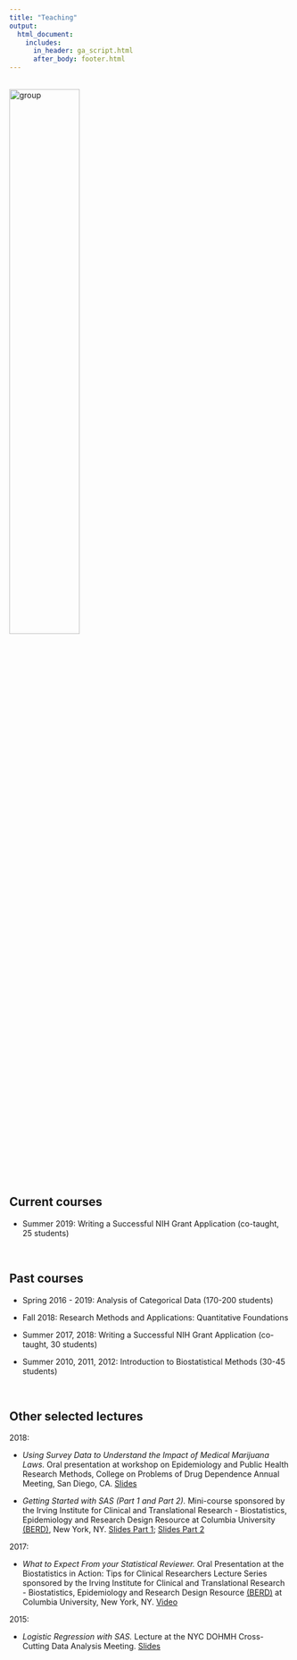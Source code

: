 ```yaml
---
title: "Teaching"
output:
  html_document:
    includes:
      in_header: ga_script.html
      after_body: footer.html
---
```


<link rel="stylesheet" href="academicons.css"/>
<link rel="stylesheet" href="styles.css" type="text/css">

<br><img src="images/group.jpg" alt="group" style="width:50%"><br>

## Current courses

* Summer 2019: Writing a Successful NIH Grant Application (co-taught, 25 students) 

<br>

## Past courses
* Spring 2016 - 2019: Analysis of Categorical Data (170-200 students)  

* Fall 2018: Research Methods and Applications: Quantitative Foundations  

* Summer 2017, 2018: Writing a Successful NIH Grant Application (co-taught, 30 students)  

* Summer 2010, 2011, 2012: Introduction to Biostatistical Methods (30-45 students) 

<br>

## Other selected lectures

2018:

* *Using Survey Data to Understand the Impact of Medical Marijuana Laws.* Oral presentation at workshop on Epidemiology and Public Health Research Methods, College on Problems of Drug Dependence Annual Meeting, San Diego, CA. [Slides](downloads/mauro_cpdd_june2018.pdf)

* *Getting Started with SAS (Part 1 and Part 2).* Mini-course sponsored by the Irving Institute for Clinical and Translational Research - Biostatistics, Epidemiology and Research Design Resource at Columbia University [(BERD)](http://irvinginstitute.columbia.edu/resources/biostatistics.html), New York, NY. [Slides Part 1](downloads/SAS_Minicourse1.pdf); [Slides Part 2](downloads/SAS_Minicourse2.pdf)

2017:

* *What to Expect From your Statistical Reviewer.* Oral Presentation at the Biostatistics in Action: Tips for Clinical Researchers Lecture Series sponsored by the Irving Institute for Clinical and Translational Research - Biostatistics, Epidemiology and Research Design Resource [(BERD)](http://irvinginstitute.columbia.edu/resources/biostatistics.html) at Columbia University, New York, NY. [Video](https://youtu.be/kK787j6j6BQ)

2015:

* *Logistic Regression with SAS.* Lecture at the NYC DOHMH Cross-Cutting Data Analysis Meeting. [Slides](downloads/cmauro_LogRegres_SAS.pdf)
